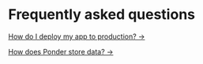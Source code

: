 # Frequently asked questions

[How do I deploy my app to production? →](/faq/production)

[How does Ponder store data? →](/faq/database)
